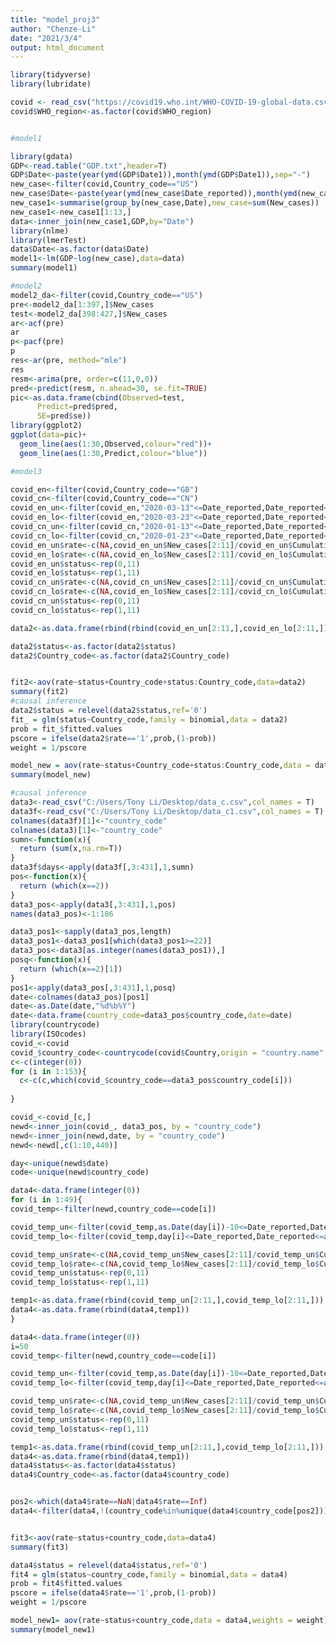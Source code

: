 ---
title: "model_proj3"
author: "Chenze-Li"
date: "2021/3/4"
output: html_document
---

```{r}
library(tidyverse)
library(lubridate)

covid <- read_csv("https://covid19.who.int/WHO-COVID-19-global-data.csv")
covid$WHO_region<-as.factor(covid$WHO_region)


#model1

library(gdata)
GDP<-read.table("GDP.txt",header=T)
GDP$Date<-paste(year(ymd(GDP$Date1)),month(ymd(GDP$Date1)),sep="-")
new_case<-filter(covid,Country_code=="US")
new_case$Date<-paste(year(ymd(new_case$Date_reported)),month(ymd(new_case$Date_reported)),sep="-")
new_case1<-summarise(group_by(new_case,Date),new_case=sum(New_cases))
new_case1<-new_case1[1:13,]
data<-inner_join(new_case1,GDP,by="Date")
library(nlme)
library(lmerTest)
data$Date<-as.factor(data$Date)
model1<-lm(GDP~log(new_case),data=data)
summary(model1)
```
```{r}
#model2
model2_da<-filter(covid,Country_code=="US")
pre<-model2_da[1:397,]$New_cases
test<-model2_da[398:427,]$New_cases
ar<-acf(pre)
ar
p<-pacf(pre)
p
res<-ar(pre, method="mle")
res
resm<-arima(pre, order=c(11,0,0))
pred<-predict(resm, n.ahead=30, se.fit=TRUE)
pic<-as.data.frame(cbind(Observed=test, 
      Predict=pred$pred, 
      SE=pred$se))
library(ggplot2)
ggplot(data=pic)+
  geom_line(aes(1:30,Observed,colour="red"))+
  geom_line(aes(1:30,Predict,colour="blue"))
```
```{r}
#model3

covid_en<-filter(covid,Country_code=="GB")
covid_cn<-filter(covid,Country_code=="CN")
covid_en_un<-filter(covid_en,"2020-03-13"<=Date_reported,Date_reported<="2020-03-23")
covid_en_lo<-filter(covid_en,"2020-03-23"<=Date_reported,Date_reported<="2020-04-02")
covid_cn_un<-filter(covid_cn,"2020-01-13"<=Date_reported,Date_reported<="2020-01-23")
covid_cn_lo<-filter(covid_cn,"2020-01-23"<=Date_reported,Date_reported<="2020-02-02")
covid_en_un$rate<-c(NA,covid_en_un$New_cases[2:11]/covid_en_un$Cumulative_cases[1:10])
covid_en_lo$rate<-c(NA,covid_en_lo$New_cases[2:11]/covid_en_lo$Cumulative_cases[1:10])
covid_en_un$status<-rep(0,11)
covid_en_lo$status<-rep(1,11)
covid_cn_un$rate<-c(NA,covid_cn_un$New_cases[2:11]/covid_cn_un$Cumulative_cases[1:10])
covid_cn_lo$rate<-c(NA,covid_en_lo$New_cases[2:11]/covid_cn_lo$Cumulative_cases[1:10])
covid_cn_un$status<-rep(0,11)
covid_cn_lo$status<-rep(1,11)

data2<-as.data.frame(rbind(rbind(covid_en_un[2:11,],covid_en_lo[2:11,]),rbind(covid_cn_un[2:11,],covid_cn_lo[2:11,])))

data2$status<-as.factor(data2$status)
data2$Country_code<-as.factor(data2$Country_code)


fit2<-aov(rate~status+Country_code+status:Country_code,data=data2)
summary(fit2)
#causal inference
data2$status = relevel(data2$status,ref='0')
fit_ = glm(status~Country_code,family = binomial,data = data2)
prob = fit_$fitted.values
pscore = ifelse(data2$rate=='1',prob,(1-prob))
weight = 1/pscore

model_new = aov(rate~status+Country_code+status:Country_code,data = data2,weights = weight)
summary(model_new)
```
```{r}
#causal inference
data3<-read_csv("C:/Users/Tony Li/Desktop/data_c.csv",col_names = T)
data3f<-read_csv("C:/Users/Tony Li/Desktop/data_c1.csv",col_names = T)
colnames(data3f)[1]<-"country_code"
colnames(data3)[1]<-"country_code"
sumn<-function(x){
  return (sum(x,na.rm=T))
}
data3f$days<-apply(data3f[,3:431],1,sumn)
pos<-function(x){
  return (which(x==2))
}
data3_pos<-apply(data3[,3:431],1,pos)
names(data3_pos)<-1:186

data3_pos1<-sapply(data3_pos,length)
data3_pos1<-data3_pos1[which(data3_pos1>=22)]
data3_pos<-data3[as.integer(names(data3_pos1)),]
posq<-function(x){
  return (which(x==2)[1])
}
pos1<-apply(data3_pos[,3:431],1,posq)
date<-colnames(data3_pos)[pos1]
date<-as.Date(date,"%d%b%Y")
date<-data.frame(country_code=data3_pos$country_code,date=date)
library(countrycode)
library(ISOcodes)
covid_<-covid
covid_$country_code<-countrycode(covid$Country,origin = "country.name",destination = "iso3c",warn = TRUE)
c<-c(integer(0))
for (i in 1:153){
  c<-c(c,which(covid_$country_code==data3_pos$country_code[i]))
  
}

covid_<-covid_[c,]
newd<-inner_join(covid_, data3_pos, by = "country_code")
newd<-inner_join(newd,date, by = "country_code")
newd<-newd[,c(1:10,440)]

day<-unique(newd$date)
code<-unique(newd$country_code)

data4<-data.frame(integer(0))
for (i in 1:49){
covid_temp<-filter(newd,country_code==code[i])

covid_temp_un<-filter(covid_temp,as.Date(day[i])-10<=Date_reported,Date_reported<=day[i])
covid_temp_lo<-filter(covid_temp,day[i]<=Date_reported,Date_reported<=as.Date(day[i])+10)

covid_temp_un$rate<-c(NA,covid_temp_un$New_cases[2:11]/covid_temp_un$Cumulative_cases[1:10])
covid_temp_lo$rate<-c(NA,covid_temp_lo$New_cases[2:11]/covid_temp_lo$Cumulative_cases[1:10])
covid_temp_un$status<-rep(0,11)
covid_temp_lo$status<-rep(1,11)

temp1<-as.data.frame(rbind(covid_temp_un[2:11,],covid_temp_lo[2:11,]))
data4<-as.data.frame(rbind(data4,temp1))
}

```

```{r}
data4<-data.frame(integer(0))
i=50
covid_temp<-filter(newd,country_code==code[i])

covid_temp_un<-filter(covid_temp,as.Date(day[i])-10<=Date_reported,Date_reported<=day[i])
covid_temp_lo<-filter(covid_temp,day[i]<=Date_reported,Date_reported<=as.Date(day[i])+10)

covid_temp_un$rate<-c(NA,covid_temp_un$New_cases[2:11]/covid_temp_un$Cumulative_cases[1:10])
covid_temp_lo$rate<-c(NA,covid_temp_lo$New_cases[2:11]/covid_temp_lo$Cumulative_cases[1:10])
covid_temp_un$status<-rep(0,11)
covid_temp_lo$status<-rep(1,11)

temp1<-as.data.frame(rbind(covid_temp_un[2:11,],covid_temp_lo[2:11,]))
data4<-as.data.frame(rbind(data4,temp1))
data4$status<-as.factor(data4$status)
data4$Country_code<-as.factor(data4$country_code)


pos2<-which(data4$rate==NaN|data4$rate==Inf)
data4<-filter(data4,!(country_code%in%unique(data4$country_code[pos2])))


fit3<-aov(rate~status+country_code,data=data4)
summary(fit3)

data4$status = relevel(data4$status,ref='0')
fit4 = glm(status~country_code,family = binomial,data = data4)
prob = fit4$fitted.values
pscore = ifelse(data4$rate=='1',prob,(1-prob))
weight = 1/pscore

model_new1= aov(rate~status+country_code,data = data4,weights = weight)
summary(model_new1)
```

